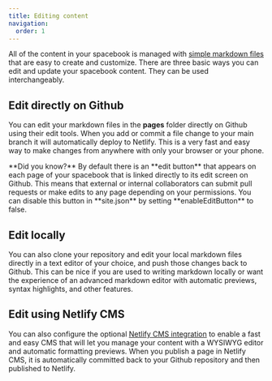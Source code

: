 ```yaml
---
title: Editing content
navigation:
  order: 1
---
```



All of the content in your spacebook is managed with [simple markdown files](/markdown) that are easy to create and customize. There are three basic ways you can edit and update your spacebook content. They can be used interchangeably.

## Edit directly on Github

You can edit your markdown files in the **pages** folder directly on Github using their edit tools. When you add or commit a file change to your main branch it will automatically deploy to Netlify. This is a very fast and easy way to make changes from anywhere with only your browser or your phone.

<Aside>
  **Did you know?** By default there is an **edit button** that appears on each page of your spacebook that is linked
  directly to its edit screen on Github. This means that external or internal collaborators can submit pull requests or
  make edits to any page depending on your permissions. You can disable this button in **site.json** by setting
  **enableEditButton** to false.
</Aside>

## Edit locally

You can also clone your repository and edit your local markdown files directly in a text editor of your choice, and push those changes back to Github. This can be nice if you are used to writing markdown locally or want the experience of an advanced markdown editor with automatic previews, syntax highlights, and other features.

## Edit using Netlify CMS

You can also configure the optional [Netlify CMS integration](/netlifycms) to enable a fast and easy CMS that will let you manage your content with a WYSIWYG editor and automatic formatting previews. When you publish a page in Netlify CMS, it is automatically committed back to your Github repository and then published to Netlify.
